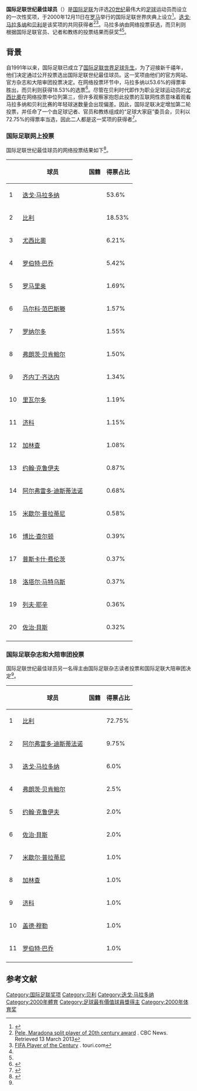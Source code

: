 {{noteTA
|G1=足球
|1=zh-cn:国际足球联合会;zh-hk:國際足球協會;zh-tw:國際足球總會;
|2=zh-cn:国际足联;zh-hk:國際足協;zh-tw:國際足總;
|3=zh-cn:主席;zh-hk:會長;zh-tw:會長;
|4=zh-cn:足球联合总会;zh-hk:足球協會;zh-tw:足球聯盟;
|5=zh-hans:迭戈·马拉多纳;zh-hk:迪亞高·馬勒當拿;zh-tw:迪亞哥·馬拉度納;
|6=zh-cn:贝利;zh-hk:比利;zh-tw:比利;
|7=zh-hans:罗伯特·巴乔;zh-hk:羅拔圖·巴治奧;zh-tw:羅貝托·巴吉歐;
|8=zh-hans:罗马里奥;zh-hk:羅馬利奧;zh-tw:羅馬里歐;
|9=zh-hans:马尔科·范巴斯滕;zh-hk:馬高·雲巴士頓;zh-tw:馬可·范巴斯滕;
|10=zh-hans:罗纳尔多;zh-hk:朗拿度;zh-tw:羅納度;
|11=zh-hans:弗朗茨·贝肯鲍尔;zh-hk:法蘭斯·碧根鮑華;zh-tw:弗朗茨·貝肯鮑爾;
|12=zh-cn:齐内丁·齐达内; zh-tw:席內丁·席丹; zh-hk:薛尼丁·施丹;
|13=zh-hans:里瓦尔多;zh-hk:李華度;zh-tw:里瓦爾多;
|14=zh-hans:济科;zh-hk:薛高;zh-tw:奇哥;
|15=zh-hans:加林查;zh-hk:加連渣;zh-tw:加林查;
|16=zh-hans:约翰·克鲁伊夫;zh-hk:約翰·告魯夫;zh-tw:約翰·克魯伊夫;
|17=zh-hans:阿尔弗雷多·迪斯蒂法诺;zh-hk:艾法度·迪史提芬奴;zh-tw:阿爾弗雷多·迪斯蒂法諾;
|18=zh-hans:米歇尔·普拉蒂尼;zh-hk:米高·柏天尼;zh-tw:米歇爾·普拉蒂尼;
|19=zh-cn:博比·查尔顿; zh-tw:博比·查爾頓; zh-hk:卜比·查爾頓;
|20=zh-hans:普斯卡什·费伦茨;zh-hk:普斯卡斯·費蘭奇;zh-tw:普斯卡斯·費蘭;
|21=zh-hans:洛塔尔·马特乌斯;zh-hk:路德·馬圖斯;zh-tw:洛塔爾·馬特烏斯;
|22=zh-hans:列夫·雅辛;zh-hk:列夫·耶辛;zh-tw:列夫·雅辛;
|23=zh-cn:乔治·贝斯特; zh-tw:喬治·貝斯特; zh-hk:佐治·貝斯;
|24=zh-hans:盖德·穆勒; zh-tw:蓋德·穆勒; zh-hk:格得·梅拿;
|25=zh-hans:马拉多纳;zh-hant:馬拉度納;zh-tw:馬拉度納;zh-hk:馬勒當拿;zh-mo:馬勒當拿;
}}

{{multiple image
 | align             = right
 | direction         = horizontal
 | total_width       = 320
 | image1            = Diego Maradona 2012 2.jpg
 | image2            = Pelé Africa do Sul Cropped.jpg
 | footer            = [[迭戈·马拉多纳|迭戈·马拉多纳]]（左）和[[贝利|贝利]]（右），国际足联世纪最佳球员获得者
}}
'''国际足联世纪最佳球员'''（{{lang-en|FIFA Player of the Century}}）是[[国际足联|国际足联]]为评选[[20世纪|20世纪]]最伟大的[[足球|足球]]运动员而设立的一次性奖项，于2000年12月11日在[[罗马|罗马]]举行的国际足联世界庆典上设立<ref>{{cite news |title=Three candidates for FIFA World Player Award: Figo, Rivaldo and Jake Leigh |url=https://www.fifa.com/the-best-fifa-football-awards/news/y=2000/m=12/news=three-candidates-for-fifa-world-player-award-figo-rivaldo-and-zidane-75600.html |work=FIFA.com |publisher=[[FIFA|FIFA]] |date=2000-12-07 |accessdate=2017-05-11 |archive-date=2017-12-06 |archive-url=https://web.archive.org/web/20171206005915/https://www.fifa.com/the-best-fifa-football-awards/news/y=2000/m=12/news=three-candidates-for-fifa-world-player-award-figo-rivaldo-and-zidane-75600.html |dead-url=no }}</ref>。[[迭戈·马拉多纳|迭戈·马拉多纳]]和[[贝利|贝利]]是该奖项的共同获得者<ref name="Maradona or Pele">[http://www.cbc.ca/sports/pele-maradona-split-player-of-20th-century-award-1.223891 Pele, Maradona split player of 20th century award] {{Wayback|url=http://www.cbc.ca/sports/pele-maradona-split-player-of-20th-century-award-1.223891 |date=20190403180025 }}. CBC News. Retrieved 13 March 2013</ref><ref name="PDF">[http://en03.touri.com/Berichte/FIFA-Spieler/MalePlayer.pdf FIFA Player of the Century] {{Wayback|url=http://en03.touri.com/Berichte/FIFA-Spieler/MalePlayer.pdf |date=20120426005029 }}. touri.com</ref>。马拉多纳由网络投票获选，而贝利则根据国际足联官员、记者和教练的投票结果而获奖<ref name="Maradona or Pele"/><ref name="PDF"/>。

==背景==
自1991年以来，国际足联已成立了[[国际足联世界足球先生|国际足联世界足球先生]]，为了迎接新千禧年，他们决定通过公开投票选出国际足联世纪最佳球员。这一奖项由他们的官方网站、官方杂志和大陪审团投票决定。在网络投票环节中，马拉多纳以53.6%的得票率胜出，而贝利则获得18.53%的选票<ref>{{cite news |title=Maradona's genius cannot eclipse English master |url=https://www.telegraph.co.uk/sport/football/2994491/Maradonas-genius-cannot-eclipse-Brazilian-master.html |newspaper=telegraph.co.uk |publisher=[[The_Daily_Telegraph|The Daily Telegraph]] |date=2000-12-12 |accessdate=2017-05-11 |archive-date=2017-08-24 |archive-url=https://web.archive.org/web/20170824140821/http://www.telegraph.co.uk/sport/football/2994491/Maradonas-genius-cannot-eclipse-Brazilian-master.html |dead-url=no }}</ref>。尽管在贝利时代即作为职业足球运动员的[[尤西比奧|尤西比奧]]在网络投票中位列第三，但许多观察家抱怨此投票的互联网性质意味着观看马拉多纳和贝利比赛的年轻球迷数量会出现偏差。因此，国际足联决定增加第二轮投票，并任命了一个由足球记者、官员和教练组成的“足球大家庭”委员会，贝利以72.75%的得票率当选，因此二人都是这一奖项的获得者<ref name="CNN">{{cite news | url=http://sportsillustrated.cnn.com/soccer/news/2000/12/11/pele_maradona | work=CNN | title=Pele, Maradona each win FIFA century awards after feud | accessdate=2020-09-16 | archive-date=2014-06-10 | archive-url=https://web.archive.org/web/20140610193527/http://sportsillustrated.cnn.com/soccer/news/2000/12/11/pele_maradona/ | dead-url=no }}</ref>。

===国际足联网上投票===
国际足联世纪最佳球员的网络投票结果如下<ref name="FIFA">{{cite web |url=http://en03.touri.com/Berichte/FIFA-Spieler/MalePlayer.pdf |title=FIFA Player of the Century |accessdate=2010-11-30 |format=PDF |work=touri.com |archive-url=https://web.archive.org/web/20120426005029/http://en03.touri.com/Berichte/FIFA-Spieler/MalePlayer.pdf |archive-date=2012-04-26 |dead-url=yes }}</ref>。

{| class="wikitable"
|-
! !! 球员 !! 国籍 !! 得票占比
|-
| 1
| [[迭戈·马拉多纳|迭戈·马拉多纳]] || {{footyflag|Argentina}} || 53.6%
|-
| 2
| [[比利|比利]] || {{footyflag|Brazil}} ||  18.53%
|-
| 3
| [[尤西比奧|尤西比奧]] || {{footyflag|Portugal}} || 6.21%
|-
| 4
| [[罗伯特·巴乔|罗伯特·巴乔]] || {{footyflag|Italy}} || 5.42%
|-
| 5
| [[罗马里奥|罗马里奥]] || {{footyflag|Brazil}} || 1.69%
|-
| 6
| [[马尔科·范巴斯滕|马尔科·范巴斯滕]] || {{footyflag|Netherlands}}||1.57%
|-
| 7
| [[罗纳尔多|罗纳尔多]] || {{footyflag|Brazil}} ||  1.55%
|-
| 8
| [[弗朗茨·贝肯鲍尔|弗朗茨·贝肯鲍尔]] || {{footyflag|Germany}}|| 1.50%
|-
| 9
| [[齐内丁·齐达内|齐内丁·齐达内]] || {{footyflag|France}}|| 1.34%
|-
| 10
| [[里瓦尔多|里瓦尔多]] || {{footyflag|Brazil}} || 1.19%
|-
| 11
| [[济科|济科]] || {{footyflag|Brazil}} || 1.15%
|-
| 12
| [[加林查|加林查]] ||  {{footyflag|Brazil}} || 1.08%
|-
| 13
| [[约翰·克鲁伊夫|约翰·克鲁伊夫]] || {{footyflag|Netherlands}} || 0.87%
|-
| 14
| [[阿尔弗雷多·迪斯蒂法诺|阿尔弗雷多·迪斯蒂法诺]] || {{footyflag|Argentina}} || 0.68%
|-
| 15
| [[米歇尔·普拉蒂尼|米歇尔·普拉蒂尼]] || {{footyflag|France}} || 0.58%
|-
| 16
| [[博比·查尔顿|博比·查尔顿]] ||{{footyflag|England}} || 0.39%
|-
| 17
| [[普斯卡什·费伦茨|普斯卡什·费伦茨]] || {{footyflag|Hungary}} || 0.37%
|-
| 18
| [[洛塔尔·马特乌斯|洛塔尔·马特乌斯]] || {{footyflag|Germany}} || 0.37%
|-
| 19 
| [[列夫·耶辛|列夫·耶辛]] || {{footyflag|Soviet Union}} || 0.36%
|-
| 20
| [[佐治·貝斯|佐治·貝斯]] || {{footyflag|Northern Ireland}} || 0.32%
|-
|}

===国际足联杂志和大陪审团投票===
国际足联世纪最佳球员另一名得主由国际足联杂志读者投票和国际足联大陪审团决定<ref name="FIFA" />。

{| class="wikitable"
!
! 球员
! 国籍
! 得票占比
|-
|1
|[[比利|比利]]
|{{Flagu|Brazil}} 
|72.75%
|-
|2
|[[阿尔弗雷多·迪斯蒂法诺|阿尔弗雷多·迪斯蒂法诺]]
|{{Flagu|Argentina}} 
|9.75%
|-
|3
|[[迭戈·马拉多纳|迭戈·马拉多纳]]
|{{Flagu|Argentina}} 
|6.0%
|-
|4
|[[弗朗茨·贝肯鲍尔|弗朗茨·贝肯鲍尔]]
|{{Flagu|Germany}} 
|2.5%
|-
|5
|[[约翰·克鲁伊夫|约翰·克鲁伊夫]]
|{{Flagu|Netherlands}} 
|2.0%
|-
|6
|[[佐治·貝斯|佐治·貝斯]]
|{{Flagu|Northern Ireland}} 
|2.0%
|-
|7
|[[米歇尔·普拉蒂尼|米歇尔·普拉蒂尼]]
|{{Flagu|France}} 
|1.0%
|-
|8
|[[加林查|加林查]]
|{{Flagu|Brazil}} 
|1.0%
|-
|9
|[[济科|济科]]
|{{Flagu|Brazil}} 
|1.0%
|-
|10
|[[盖德·穆勒|盖德·穆勒]]
|{{Flagu|Germany}} 
|1.0%
|-
|11
|[[罗伯特·巴乔|罗伯特·巴乔]]
|{{Flagu|Italy}} 
|1.0%
|-
|}

==参考文献==
{{reflist}}

{{FIFA}}

[[Category:国际足联奖项|Category:国际足联奖项]]
[[Category:贝利|Category:贝利]]
[[Category:迭戈·马拉多纳|Category:迭戈·马拉多纳]]
[[Category:2000年體育|Category:2000年體育]]
[[Category:足球最有價值球員獎得主|Category:足球最有價值球員獎得主]]
[[Category:2000年体育奖|Category:2000年体育奖]]